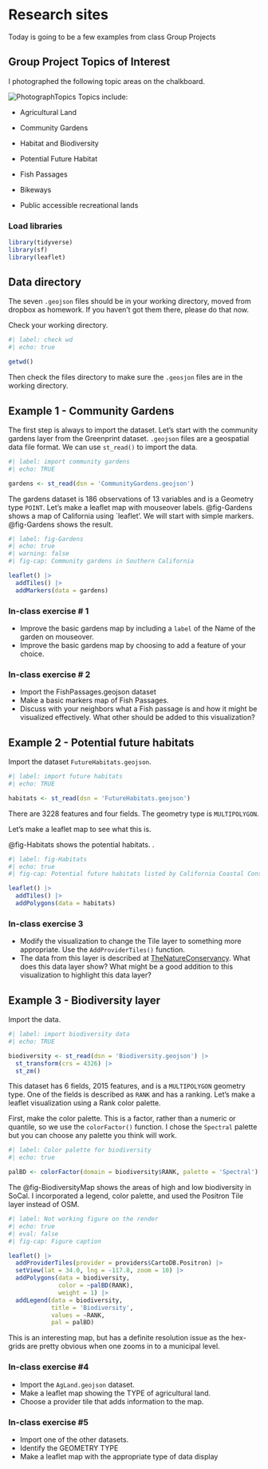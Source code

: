 # Research sites {#sec-research}

::: {.callout-note appearance="simple"}
Today is going to be a few examples from class Group Projects
:::

## Group Project Topics of Interest

I photographed the following topic areas on the chalkboard.

![PhotographTopics](images/GroupProjects.jpg) Topics include:

-   Agricultural Land

-   Community Gardens

-   Habitat and Biodiversity

-   Potential Future Habitat

-   Fish Passages

-   Bikeways

-   Public accessible recreational lands

### Load libraries

```r
library(tidyverse)
library(sf)
library(leaflet)
```

## Data directory

The seven `.geojson` files should be in your working directory, moved from dropbox as homework. If you haven't got them there, please do that now.

Check your working directory.

```r
#| label: check wd
#| echo: true

getwd()

```

Then check the files directory to make sure the `.geosjon` files are in the working directory.

## Example 1 - Community Gardens

The first step is always to import the dataset. Let's start with the community gardens layer from the Greenprint dataset. `.geojson` files are a geospatial data file format. We can use `st_read()` to import the data.

```r
#| label: import community gardens
#| echo: TRUE

gardens <- st_read(dsn = 'CommunityGardens.geojson')

```

The gardens dataset is 186 observations of 13 variables and is a Geometry type `POINT`. Let's make a leaflet map with mouseover labels. @fig-Gardens shows a map of California using \`leaflet'. We will start with simple markers. @fig-Gardens shows the result.

```r
#| label: fig-Gardens
#| echo: true
#| warning: false
#| fig-cap: Community gardens in Southern California

leaflet() |> 
  addTiles() |> 
  addMarkers(data = gardens)
```

### In-class exercise \# 1

-   Improve the basic gardens map by including a `label` of the Name of the garden on mouseover.
-   Improve the basic gardens map by choosing to add a feature of your choice.

### In-class exercise \# 2

-   Import the FishPassages.geojson dataset
-   Make a basic markers map of Fish Passages.
-   Discuss with your neighbors what a Fish passage is and how it might be visualized effectively. What other should be added to this visualization?

## Example 2 - Potential future habitats

Import the dataset `FutureHabitats.geojson`.

```r
#| label: import future habitats
#| echo: TRUE

habitats <- st_read(dsn = 'FutureHabitats.geojson')

```

There are 3228 features and four fields. The geometry type is `MULTIPOLYGON`.

Let's make a leaflet map to see what this is.

@fig-Habitats shows the potential habitats. .

```r
#| label: fig-Habitats
#| echo: true
#| fig-cap: Potential future habitats listed by California Coastal Conservancy

leaflet() |> 
  addTiles() |> 
  addPolygons(data = habitats)

```

### In-class exercise 3

-   Modify the visualization to change the Tile layer to something more appropriate. Use the `AddProviderTiles()` function.
-   The data from this layer is described at [TheNatureConservancy](https://www.scienceforconservation.org/products/coastal-assessment). What does this data layer show? What might be a good addition to this visualization to highlight this data layer?

## Example 3 - Biodiversity layer

Import the data.

```r
#| label: import biodiversity data
#| echo: TRUE

biodiversity <- st_read(dsn = 'Biodiversity.geojson') |> 
  st_transform(crs = 4326) |> 
  st_zm()

```

This dataset has 6 fields, 2015 features, and is a `MULTIPOLYGON` geometry type. One of the fields is described as `RANK` and has a ranking. Let's make a leaflet visualization using a Rank color palette.

First, make the color palette. This is a factor, rather than a numeric or quantile, so we use the `colorFactor()` function. I chose the `Spectral` palette but you can choose any palette you think will work.

```r
#| label: Color palette for biodiversity
#| echo: true

palBD <- colorFactor(domain = biodiversity$RANK, palette = 'Spectral')

```

The @fig-BiodiversityMap shows the areas of high and low biodiversity in SoCal. I incorporated a legend, color palette, and used the Positron Tile layer instead of OSM.

```r
#| label: Not working figure on the render
#| echo: true
#| eval: false
#| fig-cap: Figure caption

leaflet() |> 
  addProviderTiles(provider = providers$CartoDB.Positron) |> 
  setView(lat = 34.0, lng = -117.8, zoom = 10) |> 
  addPolygons(data = biodiversity,
              color = ~palBD(RANK),
              weight = 1) |> 
  addLegend(data = biodiversity,
            title = 'Biodiversity',
            values = ~RANK,
            pal = palBD)

```

This is an interesting map, but has a definite resolution issue as the hex-grids are pretty obvious when one zooms in to a municipal level.

### In-class exercise #4

-   Import the `AgLand.geojson` dataset.
-   Make a leaflet map showing the TYPE of agricultural land.
-   Choose a provider tile that adds information to the map.

### In-class exercise #5

-   Import one of the other datasets.
-   Identify the GEOMETRY TYPE
-   Make a leaflet map with the appropriate type of data display
